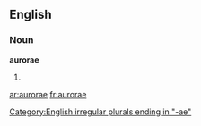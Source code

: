 ==English==

===Noun===
'''aurorae'''

# {{plural of|[[aurora]]}}

[[Category:English irregular plurals ending in "-ae"]]

[[ar:aurorae]]
[[fr:aurorae]]